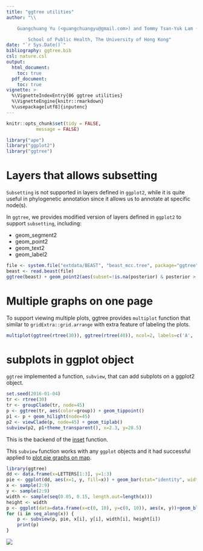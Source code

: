 ```yaml
---
title: "ggtree utilities"
author: "\\

	Guangchuang Yu (<guangchuangyu@gmail.com>) and Tommy Tsan-Yuk Lam (<ttylam@hku.hk>)\\

        School of Public Health, The University of Hong Kong"
date: "`r Sys.Date()`"
bibliography: ggtree.bib
csl: nature.csl
output: 
  html_document:
    toc: true
  pdf_document:
    toc: true
vignette: >
  %\VignetteIndexEntry{06 ggtree utilities}
  %\VignetteEngine{knitr::rmarkdown}
  %\usepackage[utf8]{inputenc}
---
```


```r
knitr::opts_chunk$set(tidy = FALSE,
		   message = FALSE)
```


```r
library("ape")
library("ggplot2")
library("ggtree")
```


# Layers that allows subsetting

`Subsetting` is not supported in layers defined in `ggplot2`, while it is quite useful in phylogenetic annotation since it allows us to annotate at specific node(s). 

In `ggtree`, we provides modified version of layers defined in `ggplot2` to support `subsetting`, including:

+ geom_segment2
+ geom_point2
+ geom_text2
+ geom_label2

```r
file <- system.file("extdata/BEAST", "beast_mcc.tree", package="ggtree")
beast <- read.beast(file)
ggtree(beast) + geom_point2(aes(subset=!is.na(posterior) & posterior > 0.75), color='firebrick')
```

# Multiple graphs on one page

To support viewing multiple plots, ggtree provides `multiplot` function that similar to `gridExtra::grid.arrange` with extra feature of labeling the plots.


```r
multiplot(ggtree(rtree(30)), ggtree(rtree(40)), ncol=2, labels=c('A', 'B'))
```


# subplots in ggplot object

`ggtree` implemented a function, `subview`, that can add subplots on a ggplot2 object. 

```r
set.seed(2016-01-04)
tr <- rtree(30)
tr <- groupClade(tr, node=45)
p <- ggtree(tr, aes(color=group)) + geom_tippoint()
p1 <- p + geom_hilight(node=45)
p2 <- viewClade(p, node=45) + geom_tiplab()
subview(p2, p1+theme_transparent(), x=2.3, y=28.5)
```

This is the backend of the [inset](advanceTreeAnnotation.html) function.

This `subview` function works with any `ggplot` objects and it had successful applied to [plot pie graphs on map](http://stackoverflow.com/questions/10368180/plotting-pie-graphs-on-map-in-ggplot/32380396#32380396).

```r
library(ggtree)
dd <- data.frame(x=LETTERS[1:3], y=1:3)
pie <- ggplot(dd, aes(x=1, y, fill=x)) + geom_bar(stat="identity", width=1) + coord_polar(theta="y") + theme_inset()
x <- sample(2:9)
y <- sample(2:9)
width <- sample(seq(0.05, 0.15, length.out=length(x)))
height <- width
p <- ggplot(data=data.frame(x=c(0, 10), y=c(0, 10)), aes(x, y))+geom_blank()
for (i in seq_along(x)) {
    p <- subview(p, pie, x[i], y[i], width[i], height[i])
    print(p)
}
```
![](figures/subview_animation.gif)


